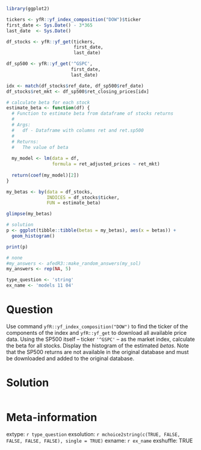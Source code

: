 ```r
library(ggplot2)

tickers <- yfR::yf_index_composition("DOW")$ticker
first_date <- Sys.Date() - 3*365
last_date  <- Sys.Date()

df_stocks <- yfR::yf_get(tickers, 
                         first_date, 
                         last_date)

df_sp500 <- yfR::yf_get('^GSPC', 
                        first_date, 
                        last_date)

idx <- match(df_stocks$ref_date, df_sp500$ref_date)
df_stocks$ret_mkt <- df_sp500$ret_closing_prices[idx]

# calculate beta for each stock
estimate_beta <- function(df) {
  # Function to estimate beta from dataframe of stocks returns
  #
  # Args:
  #   df - Dataframe with columns ret and ret.sp500
  #
  # Returns:
  #   The value of beta
  
  my_model <- lm(data = df, 
                 formula = ret_adjusted_prices ~ ret_mkt)
  
  return(coef(my_model)[2])
}

my_betas <- by(data = df_stocks, 
               INDICES = df_stocks$ticker, 
               FUN = estimate_beta)

glimpse(my_betas)

# solution
p <- ggplot(tibble::tibble(betas = my_betas), aes(x = betas)) + 
  geom_histogram()

print(p)
```

```r
# none
#my_answers <- afedR3::make_random_answers(my_sol)
my_answers <- rep(NA, 5)

type_question <- 'string'
ex_name <- 'models 11 04'
```

Question
========

Use command `yfR::yf_index_composition("DOW")` to find the ticker of the components of the index and `yfR::yf_get` to download all available price data. Using the SP500 itself -- ticker `'^GSPC'` -- as the market index, calculate the beta for all stocks. Display the histogram of the estimated _betas_. Note that the SP500 returns are not available in the original database and must be downloaded and added to the original database.


Solution
================

```r
```


Meta-information
================
extype: `r type_question`
exsolution: `r mchoice2string(c(TRUE, FALSE, FALSE, FALSE, FALSE), single = TRUE)`
exname: `r ex_name`
exshuffle: TRUE

